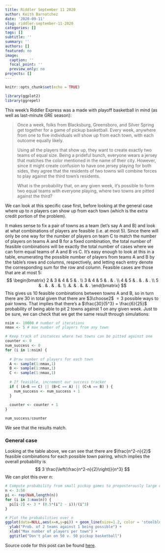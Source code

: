 ```yaml
---
title: Riddler September 11 2020
author: Keith Barnatchez
date: '2020-09-11'
slug: riddler-september-11-2020
categories: []
tags: []
subtitle: ''
summary: ''
authors: []
featured: no
image:
  caption: ''
  focal_point: ''
  preview_only: no
projects: []
---
```


```r
knitr::opts_chunk$set(echo = TRUE)

library(ggplot2)
library(ggrepel)
```

This week's Riddler Express was a made with playoff basketball in mind (as well as last-minute GRE season):

> Once a week, folks from Blacksburg, Greensboro, and Silver Spring get together for a game of pickup basketball. Every week, anywhere from one to five individuals will show up from each town, with each outcome equally likely.
>
> Using all the players that show up, they want to create exactly two teams of equal size. Being a prideful bunch, everyone wears a jersey that matches the color mentioned in the name of their city. However, since it might create confusion to have one jersey playing for both sides, they agree that the residents of two towns will combine forces to play against the third town’s residents.
>
> What is the probability that, on any given week, it’s possible to form two equal teams with everyone playing, where two towns are pitted against the third?

We can look at this specific case first, before looking at the general case where up to $n$ players can show up from each town (which is the extra credit portion of the problem).

It makes sense to fix a pair of towns as a team (let's say A and B) and look at what combinations of players are feasible (i.e. at most 5). Since there will only be one way for the number of players on team C to match the number of players on teams A and B for a fixed combination, the total number of feasible combinations will be exactly the total number of cases where we can form equal teams of A and B vs C. It's easy enough to look at this in a table, enumerating the possible number of players from teams A and B by the table's rows and columns, respectively, and letting each entry denote the corresponding sum for the row and column. Feasible cases are those that are at most 5:
$$
  \begin{bmatrix}
2 & 3 & 4 & 5 & . \\
3 & 4 & 5 & . & . \\
4 & 5 & . & . &  . \\ 
5 & . & . & . &.  \\
.&.  & . &.  & .
\end{bmatrix}
$$
  This gives us 10 feasible combinations between towns A and B, so in turn there are 30 in total given that there are $3\choose2$ $=3$ possible ways to pair towns. That implies that there's a $\frac{30}{5^3} = \frac{6}{25}$ probability of being able to pit 2 towns against 1 on any given week. Just to be sure, we can check that we get the same result through simulations:
```r
nsim <- 10000 # number of iterations
nmax <- 5 # max number of players from any town

# Keep track of instances where two towns can be pitted against one
counter <- 0 
num_success <- 0
for (i in 1:nsim) {
  
  # Draw number of players for each town
  A <- sample(1:nmax,1)
  B <- sample(1:nmax,1)
  C <- sample(1:nmax,1)
  
  # If feasible, increment our success tracker
  if ( (A+B == C) || (B+C == A) || (C+A == B) ) {
    num_success <- num_success + 1
  }
  
  counter <- counter + 1
}

num_success/counter
```

We see that the results match. 

### General case
Looking at the table above, we can see that there are $\frac{n^2-n}{2}$ feasible combinations for each possible town pairing, which implies the overall probability is 
$$
3 \frac{\left(\frac{n^2-n}{2}\right)}{n^3} 
$$
We can plot this over $n$:
```r

# Compute probability from small pickup games to preposterously large ones
n <- 3:50
pi <- rep(NaN,length(n))
for (i in 3:max(n)) {
  pi[i-2] <- 3 * (0.5*(i^2 - i))/(i^3)
}
```

```r
# Plot the probabilities over n
ggplot(data=NULL,aes(x=n,y=pi)) + geom_line(size=1.2, color = 'steelblue') +
  ylab("Prob. of 2 teams against 1 being possible") +
  xlab("Max number of players per town") + 
  ggtitle("Don't plan on 50 v. 50 pickup basketball") 
```

Source code for this post can be found [here](https://github.com/kbarnatchez/kbarnatchez/tree/master/content/post/2020-09-12-riddler).